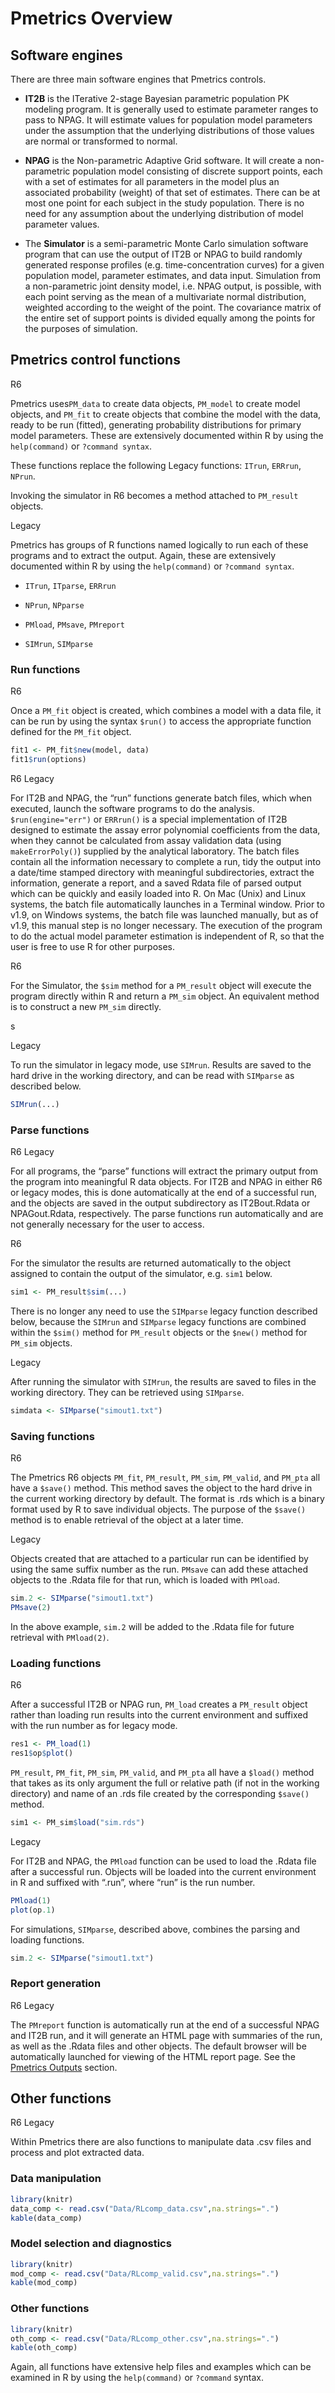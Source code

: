 # Pmetrics Overview

## Software engines

There are three main software engines that Pmetrics controls.

* **IT2B** is the ITerative 2-stage Bayesian parametric population PK modeling
program. It is generally used to estimate parameter ranges to pass to
NPAG. It will estimate values for population model parameters under the
assumption that the underlying distributions of those values are normal
or transformed to normal.

* **NPAG** is the Non-parametric Adaptive Grid software. It will create a
non-parametric population model consisting of discrete support points,
each with a set of estimates for all parameters in the model plus an
associated probability (weight) of that set of estimates. There can be
at most one point for each subject in the study population. There is no
need for any assumption about the underlying distribution of model
parameter values.

* The **Simulator** is a semi-parametric Monte Carlo simulation software
program that can use the output of IT2B or NPAG to build randomly
generated response profiles (e.g. time-concentration curves) for a given
population model, parameter estimates, and data input. Simulation from a
non-parametric joint density model, i.e. NPAG output, is possible, with
each point serving as the mean of a multivariate normal distribution,
weighted according to the weight of the point. The covariance matrix of
the entire set of support points is divided equally among the points for
the purposes of simulation.

## Pmetrics control functions

<span class="r6">R6</span>

Pmetrics uses`PM_data` to create data objects,  `PM_model` to create model 
objects, and `PM_fit` to create
objects that combine the model with the data, ready to be run (fitted),
generating probability distributions for primary model parameters. 
These are extensively
documented within R by using the `help(command)` or `?command syntax`.

These functions replace the following Legacy functions: `ITrun`, `ERRrun`, 
`NPrun`.

Invoking the simulator in R6 becomes a method attached to `PM_result` objects.


<span class="legacy">Legacy</span>

Pmetrics has groups of R functions named logically to run each of these
programs and to extract the output. Again, these are extensively
documented within R by using the `help(command)` or `?command syntax`.

* `ITrun`, `ITparse`, `ERRrun`

* `NPrun`, `NPparse`

* `PMload`, `PMsave`, `PMreport`

* `SIMrun`, `SIMparse`

### Run functions

<span class="r6">R6</span>

Once a `PM_fit` object is created, which combines a model with a data file,
it can be run by using the syntax `$run()` to access the appropriate function
defined for the `PM_fit` object. 

```r
fit1 <- PM_fit$new(model, data)
fit1$run(options)
```


<span class="r6">R6</span> <span class="legacy">Legacy</span>

For IT2B and NPAG, the "run" functions generate batch files, which when
executed, launch the software programs to do the analysis. `$run(engine="err")`
or `ERRrun()` is a special implementation of IT2B designed to estimate 
the assay error polynomial coefficients from the data, when they cannot be calculated from assay validation data (using `makeErrorPoly()`) supplied by the
analytical laboratory. The batch files contain all the information
necessary to complete a run, tidy the output into a date/time stamped
directory with meaningful subdirectories, extract the information,
generate a report, and a saved Rdata file of parsed output which can be
quickly and easily loaded into R. On Mac (Unix) and Linux systems, 
the batch file automatically launches in a Terminal window. 
Prior to v1.9, on Windows systems, the batch file was launched manually, 
but as of v1.9, this manual step is no longer necessary. The execution of
the program to do the actual model parameter estimation is independent
of R, so that the user is free to use R for other purposes.

<span class="r6">R6</span>

For the Simulator, the `$sim` method for a `PM_result` object will execute the 
program directly within R and return a `PM_sim` object. 
An equivalent method is to construct a new `PM_sim` directly.

s

<span class="legacy">Legacy</span>

To run the simulator in legacy mode, use `SIMrun`. Results are saved to the 
hard drive in the working directory, and can be read with `SIMparse` as
described below.

```r
SIMrun(...)
```

### Parse functions

<span class="r6">R6</span> <span class="legacy">Legacy</span>

For all programs, the "parse" functions will extract the primary output
from the program into meaningful R data objects. For IT2B and NPAG in either R6
or legacy modes, this
is done automatically at the end of a successful run, and the objects
are saved in the output subdirectory as IT2Bout.Rdata or NPAGout.Rdata,
respectively. The parse functions  run automatically and are not
generally necessary for the user to access.

<span class="r6">R6</span> 

For the simulator the results are returned automatically to the object assigned
to contain the output of the simulator, e.g. `sim1` below. 

```r
sim1 <- PM_result$sim(...)
```

There is no longer any
need to use the `SIMparse` legacy function described below, because the 
`SIMrun` and `SIMparse` legacy functions are combined within the `$sim()` method
for `PM_result` objects or the `$new()` method for `PM_sim` objects.

<span class="legacy">Legacy</span>

After running the simulator with `SIMrun`, the results are saved to files 
in the working 
directory. They can be retrieved using `SIMparse`.

```r
simdata <- SIMparse("simout1.txt")
```

### Saving functions

<span class="r6">R6</span> 

The Pmetrics R6 objects `PM_fit`, `PM_result`, `PM_sim`, `PM_valid`, and 
`PM_pta` all have a `$save()` method. This method saves the object to the hard drive
in the current working directory by default. The format is .rds which is a 
binary format used by R to save individual objects. The purpose of the `$save()`
method is to enable retrieval of the object at a later time.

<span class="legacy">Legacy</span>

Objects created that are attached to a particular run can be identified by using
the same suffix number as the run. `PMsave` can add these  attached objects to 
the .Rdata file for that run, which is loaded with `PMload`.

```r
sim.2 <- SIMparse("simout1.txt")
PMsave(2)
```
In the above example, `sim.2` will be added to the .Rdata file for future
retrieval with `PMload(2)`.

### Loading functions

<span class="r6">R6</span> 

After a successful IT2B or NPAG run, `PM_load` creates a 
`PM_result` object rather than loading run results into the current 
environment and suffixed with the run number as for legacy mode. 

```r
res1 <- PM_load(1)
res1$op$plot()
```

`PM_result`, `PM_fit`, `PM_sim`, `PM_valid`, and 
`PM_pta` all have a `$load()` method that takes as its only argument the
full or relative path (if not
in the working directory) and name of an .rds file created by the corresponding
`$save()` method.

```r
sim1 <- PM_sim$load("sim.rds")
```


<span class="legacy">Legacy</span> 

For IT2B and NPAG, the `PMload` function can be used to load the .Rdata file
after a successful run. Objects will be loaded
into the current environment in R and suffixed with ".run", where "run" is
the run number.

```r
PMload(1)
plot(op.1)
```

For simulations, `SIMparse`, described above, combines the parsing and loading
functions.

```r
sim.2 <- SIMparse("simout1.txt")
```

### Report generation

<span class="r6">R6</span> <span class="legacy">Legacy</span>

The `PMreport` function is automatically run at the end of a successful
NPAG and IT2B run, and it will generate an HTML page with summaries of
the run, as well as the .Rdata files and other objects. The default
browser will be automatically launched for viewing of the HTML report
page. <!--It will also generate a .tex file suitable for processing by a
LATEX engine to generate a pdf report.--> See the [Pmetrics
Outputs](#outputs) section.

## Other functions

<span class="r6">R6</span> <span class="legacy">Legacy</span>

Within Pmetrics there are also functions to manipulate data .csv files
and process and plot extracted data.

### Data manipulation
```r
library(knitr)
data_comp <- read.csv("Data/RLcomp_data.csv",na.strings=".")
kable(data_comp)
```

### Model selection and diagnostics
```r
library(knitr)
mod_comp <- read.csv("Data/RLcomp_valid.csv",na.strings=".")
kable(mod_comp)
```

### Other functions
```r
library(knitr)
oth_comp <- read.csv("Data/RLcomp_other.csv",na.strings=".")
kable(oth_comp)
```


<!-- * Process data: `makeAUC`, `makeCov`, `makeCycle`, `makeFinal`, `makeOP`, `makePTA`, -->
<!-- `makeErrorPoly` -->

<!-- * Plot data: `plot.PMcov`, `plot.PMcycle`, `plot.PMfinal`, `plot.PMmatrix`, -->
<!-- `plot.PMop`,`plot.PMsim`, `plot.PMvalid`, `plot.PMpta` -->


<!-- * Pmetrics function defaults: `setPMoptions`, `getPMoptions` -->

Again, all functions have extensive help files and examples which can be
examined in R by using the `help(command)` or `?command` syntax.